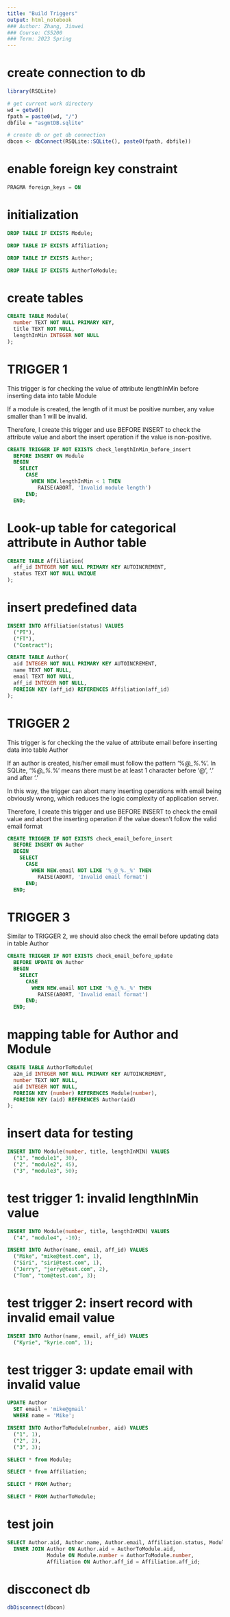 ```yaml
---
title: "Build Triggers"
output: html_notebook
### Author: Zhang, Jinwei
### Course: CS5200
### Term: 2023 Spring
---
```


# create connection to db
```r
library(RSQLite)

# get current work directory
wd = getwd()
fpath = paste0(wd, "/")
dbfile = "asgmtDB.sqlite"

# create db or get db connection
dbcon <- dbConnect(RSQLite::SQLite(), paste0(fpath, dbfile))
```

# enable foreign key constraint
```sql
PRAGMA foreign_keys = ON
```

# initialization
```sql
DROP TABLE IF EXISTS Module;
```

```sql
DROP TABLE IF EXISTS Affiliation;
```

```sql
DROP TABLE IF EXISTS Author;
```

```sql
DROP TABLE IF EXISTS AuthorToModule;
```

# create tables
```sql
CREATE TABLE Module(
  number TEXT NOT NULL PRIMARY KEY,
  title TEXT NOT NULL,
  lengthInMin INTEGER NOT NULL
);
```

# TRIGGER 1
This trigger is for checking the value of attribute lengthInMin before inserting data into table Module 

If a module is created, the length of it must be positive number, any value smaller than 1 will be invalid.

Therefore, I create this trigger and use BEFORE INSERT to check the attribute value and abort the insert operation if the value is non-positive.
```sql
CREATE TRIGGER IF NOT EXISTS check_lengthInMin_before_insert
  BEFORE INSERT ON Module
  BEGIN
    SELECT
      CASE
        WHEN NEW.lengthInMin < 1 THEN
          RAISE(ABORT, 'Invalid module length')
      END;
  END;
```

# Look-up table for categorical attribute in Author table
```sql
CREATE TABLE Affiliation(
  aff_id INTEGER NOT NULL PRIMARY KEY AUTOINCREMENT,
  status TEXT NOT NULL UNIQUE
);
```

# insert predefined data
```sql
INSERT INTO Affiliation(status) VALUES
  ("PT"),
  ("FT"),
  ("Contract");
```

```sql
CREATE TABLE Author(
  aid INTEGER NOT NULL PRIMARY KEY AUTOINCREMENT,
  name TEXT NOT NULL,
  email TEXT NOT NULL,
  aff_id INTEGER NOT NULL,
  FOREIGN KEY (aff_id) REFERENCES Affiliation(aff_id)
);
```

# TRIGGER 2
This trigger is for checking the the value of attribute email before inserting data into table Author 

If an author is created, his/her email must follow the pattern '%_@_%._%'. In SQLite, '%_@_%._%' means there must be at least 1 character before '@', '.' and after '.'

In this way, the trigger can abort many inserting operations with email being obviously wrong, which reduces the logic complexity of application server.

Therefore, I create this trigger and use BEFORE INSERT to check the email value and abort the inserting operation if the value doesn't follow the valid email format
```sql
CREATE TRIGGER IF NOT EXISTS check_email_before_insert
  BEFORE INSERT ON Author
  BEGIN
    SELECT
      CASE
        WHEN NEW.email NOT LIKE '%_@_%._%' THEN
          RAISE(ABORT, 'Invalid email format')
      END;
  END;
```

# TRIGGER 3
Similar to TRIGGER 2, we should also check the email before updating data in table Author
```sql
CREATE TRIGGER IF NOT EXISTS check_email_before_update
  BEFORE UPDATE ON Author
  BEGIN
    SELECT
      CASE
        WHEN NEW.email NOT LIKE '%_@_%._%' THEN
          RAISE(ABORT, 'Invalid email format')
      END;
  END;
```

# mapping table for Author and Module
```sql
CREATE TABLE AuthorToModule(
  a2m_id INTEGER NOT NULL PRIMARY KEY AUTOINCREMENT,
  number TEXT NOT NULL,
  aid INTEGER NOT NULL,
  FOREIGN KEY (number) REFERENCES Module(number),
  FOREIGN KEY (aid) REFERENCES Author(aid)
);
```

# insert data for testing
```sql
INSERT INTO Module(number, title, lengthInMIN) VALUES
  ("1", "module1", 30),
  ("2", "module2", 45),
  ("3", "module3", 50);
```

# test trigger 1: invalid lengthInMin value
```sql
INSERT INTO Module(number, title, lengthInMIN) VALUES
  ("4", "module4", -10);
```

```sql
INSERT INTO Author(name, email, aff_id) VALUES
  ("Mike", "mike@test.com", 1),
  ("Siri", "siri@test.com", 1),
  ("Jerry", "jerry@test.com", 2),
  ("Tom", "tom@test.com", 3);
```

# test trigger 2: insert record with invalid email value
```sql
INSERT INTO Author(name, email, aff_id) VALUES
  ("Kyrie", "kyrie.com", 1);
```

# test trigger 3: update email with invalid value
```sql
UPDATE Author 
  SET email = 'mike@gmail'
  WHERE name = 'Mike';
```

```sql
INSERT INTO AuthorToModule(number, aid) VALUES
  ("1", 1),
  ("2", 2),
  ("3", 3);
```

```sql
SELECT * from Module;
```

```sql
SELECT * from Affiliation;
```

```sql
SELECT * FROM Author;
```

```sql
SELECT * FROM AuthorToModule;
```

# test join
```sql
SELECT Author.aid, Author.name, Author.email, Affiliation.status, Module.title, Module.lengthInMin FROM AuthorToModule
  INNER JOIN Author ON Author.aid = AuthorToModule.aid,
             Module ON Module.number = AuthorToModule.number,
             Affiliation ON Author.aff_id = Affiliation.aff_id;
```

# discconect db
```r
dbDisconnect(dbcon)
```

